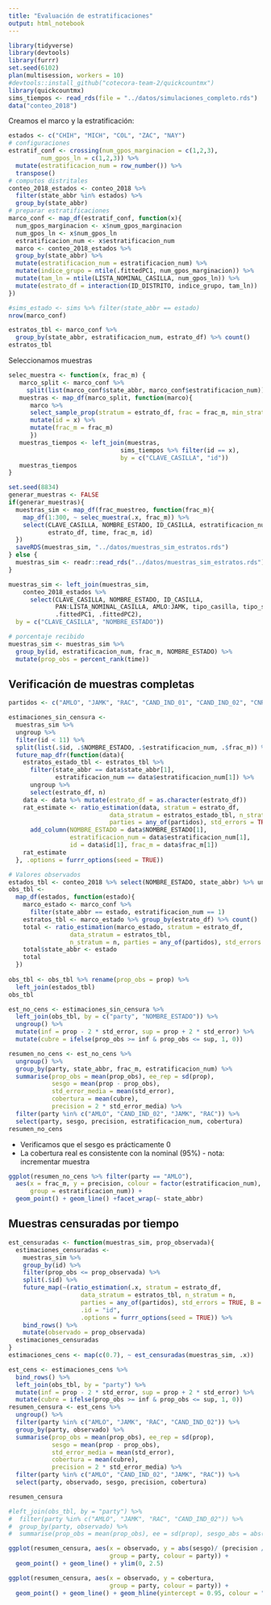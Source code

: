 ```yaml
---
title: "Evaluación de estratificaciones"
output: html_notebook
---
```


```r
library(tidyverse)
library(devtools)
library(furrr)
set.seed(6102)
plan(multisession, workers = 10)
#devtools::install_github("cotecora-team-2/quickcountmx")
library(quickcountmx)
sims_tiempos <- read_rds(file = "../datos/simulaciones_completo.rds")
data("conteo_2018")
```

Creamos el marco y la estratificación:

```r
estados <- c("CHIH", "MICH", "COL", "ZAC", "NAY")
# configuraciones
estratif_conf <- crossing(num_gpos_marginacion = c(1,2,3),
         num_gpos_ln = c(1,2,3)) %>% 
  mutate(estratificacion_num = row_number()) %>% 
  transpose()
# computos distritales
conteo_2018_estados <- conteo_2018 %>% 
  filter(state_abbr %in% estados) %>% 
  group_by(state_abbr)
# preparar estratificaciones
marco_conf <- map_df(estratif_conf, function(x){
  num_gpos_marginacion <- x$num_gpos_marginacion
  num_gpos_ln <- x$num_gpos_ln
  estratificacion_num <- x$estratificacion_num
  marco <- conteo_2018_estados %>% 
  group_by(state_abbr) %>%
  mutate(estratificacion_num = estratificacion_num) %>% 
  mutate(indice_grupo = ntile(.fittedPC1, num_gpos_marginacion)) %>%
  mutate(tam_ln = ntile(LISTA_NOMINAL_CASILLA, num_gpos_ln)) %>%
  mutate(estrato_df = interaction(ID_DISTRITO, indice_grupo, tam_ln))
})

#sims_estado <- sims %>% filter(state_abbr == estado)
nrow(marco_conf)
```



```r
estratos_tbl <- marco_conf %>% 
  group_by(state_abbr, estratificacion_num, estrato_df) %>% count()
estratos_tbl
```

Seleccionamos muestras 

```r
selec_muestra <- function(x, frac_m) {
   marco_split <- marco_conf %>% 
     split(list(marco_conf$state_abbr, marco_conf$estratificacion_num)) 
   muestras <- map_df(marco_split, function(marco){ 
      marco %>% 
      select_sample_prop(stratum = estrato_df, frac = frac_m, min_stratum = 2) %>%
      mutate(id = x) %>% 
      mutate(frac_m = frac_m)
      })
   muestras_tiempos <- left_join(muestras, 
                               sims_tiempos %>% filter(id == x), 
                               by = c("CLAVE_CASILLA", "id"))
   muestras_tiempos
}
```


```r
set.seed(8834)
generar_muestras <- FALSE
if(generar_muestras){
  muestras_sim <- map_df(frac_muestreo, function(frac_m){
    map_df(1:300, ~ selec_muestra(.x, frac_m)) %>% 
    select(CLAVE_CASILLA, NOMBRE_ESTADO, ID_CASILLA, estratificacion_num, 
           estrato_df, time, frac_m, id)
  })
  saveRDS(muestras_sim, "../datos/muestras_sim_estratos.rds")
} else {
  muestras_sim <- readr::read_rds("../datos/muestras_sim_estratos.rds") 
}
```

```r
muestras_sim <- left_join(muestras_sim, 
    conteo_2018_estados %>% 
      select(CLAVE_CASILLA, NOMBRE_ESTADO, ID_CASILLA,
             PAN:LISTA_NOMINAL_CASILLA, AMLO:JAMK, tipo_casilla, tipo_seccion,
             .fittedPC1, .fittedPC2), 
  by = c("CLAVE_CASILLA", "NOMBRE_ESTADO"))
```


```r
# porcentaje recibido
muestras_sim <- muestras_sim %>%
  group_by(id, estratificacion_num, frac_m, NOMBRE_ESTADO) %>%
  mutate(prop_obs = percent_rank(time))
```

## Verificación de muestras completas

```r
partidos <- c("AMLO", "JAMK", "RAC", "CAND_IND_01", "CAND_IND_02", "CNR", "VN")

estimaciones_sin_censura <-
  muestras_sim %>%
  ungroup %>% 
  filter(id < 11) %>% 
  split(list(.$id, .$NOMBRE_ESTADO, .$estratificacion_num, .$frac_m)) %>%
  future_map_dfr(function(data){
    estratos_estado_tbl <- estratos_tbl %>%
      filter(state_abbr == data$state_abbr[1], 
             estratificacion_num == data$estratificacion_num[1]) %>% 
      ungroup %>% 
      select(estrato_df, n) 
    data <- data %>% mutate(estrato_df = as.character(estrato_df))
    rat_estimate <- ratio_estimation(data, stratum = estrato_df,
                            data_stratum = estratos_estado_tbl, n_stratum = n,
                            parties = any_of(partidos), std_errors = TRUE, B = 100) %>% 
      add_column(NOMBRE_ESTADO = data$NOMBRE_ESTADO[1],
                 estratificacion_num = data$estratificacion_num[1],
                 id = data$id[1], frac_m = data$frac_m[1]) 
    rat_estimate
  }, .options = furrr_options(seed = TRUE))
```


```r
# Valores observados
estados_tbl <- conteo_2018 %>% select(NOMBRE_ESTADO, state_abbr) %>% unique
obs_tbl <-
  map_df(estados, function(estado){
    marco_estado <- marco_conf %>% 
      filter(state_abbr == estado, estratificacion_num == 1) 
    estratos_tbl <- marco_estado %>% group_by(estrato_df) %>% count()
    total <- ratio_estimation(marco_estado, stratum = estrato_df, 
                 data_stratum = estratos_tbl, 
                 n_stratum = n, parties = any_of(partidos), std_errors = FALSE)
    total$state_abbr <- estado
    total
  })
  
obs_tbl <- obs_tbl %>% rename(prop_obs = prop) %>% 
  left_join(estados_tbl)
obs_tbl
```

```r
est_no_cens <- estimaciones_sin_censura %>% 
  left_join(obs_tbl, by = c("party", "NOMBRE_ESTADO")) %>% 
  ungroup() %>% 
  mutate(inf = prop - 2 * std_error, sup = prop + 2 * std_error) %>% 
  mutate(cubre = ifelse(prop_obs >= inf & prop_obs <= sup, 1, 0))
```


```r
resumen_no_cens <- est_no_cens %>% 
  ungroup() %>% 
  group_by(party, state_abbr, frac_m, estratificacion_num) %>% 
  summarise(prop_obs = mean(prop_obs), ee_rep = sd(prop), 
            sesgo = mean(prop - prop_obs),
            std_error_media = mean(std_error),
            cobertura = mean(cubre), 
            precision = 2 * std_error_media) %>% 
  filter(party %in% c("AMLO", "CAND_IND_02", "JAMK", "RAC")) %>% 
  select(party, sesgo, precision, estratificacion_num, cobertura)
resumen_no_cens
```

- Verificamos que el sesgo es prácticamente 0
- La cobertura real es consistente con la nominal (95%) - nota: incrementar muestra

```r
ggplot(resumen_no_cens %>% filter(party == "AMLO"), 
  aes(x = frac_m, y = precision, colour = factor(estratificacion_num),
      group = estratificacion_num)) +
  geom_point() + geom_line() +facet_wrap(~ state_abbr)
```


## Muestras censuradas por tiempo

```r
est_censuradas <- function(muestras_sim, prop_observada){
  estimaciones_censuradas <-
    muestras_sim %>%
    group_by(id) %>%
    filter(prop_obs <= prop_observada) %>%
    split(.$id) %>%
    future_map(~(ratio_estimation(.x, stratum = estrato_df,
                    data_stratum = estratos_tbl, n_stratum = n,
                    parties = any_of(partidos), std_errors = TRUE, B = 100)), 
                    .id = "id",
                    .options = furrr_options(seed = TRUE)) %>% 
    bind_rows() %>% 
    mutate(observado = prop_observada)
  estimaciones_censuradas
}
estimaciones_cens <- map(c(0.7), ~ est_censuradas(muestras_sim, .x))
```

```r
est_cens <- estimaciones_cens %>% 
  bind_rows() %>% 
  left_join(obs_tbl, by = "party") %>% 
  mutate(inf = prop - 2 * std_error, sup = prop + 2 * std_error) %>% 
  mutate(cubre = ifelse(prop_obs >= inf & prop_obs <= sup, 1, 0))
resumen_censura <- est_cens %>% 
  ungroup() %>% 
  filter(party %in% c("AMLO", "JAMK", "RAC", "CAND_IND_02")) %>% 
  group_by(party, observado) %>% 
  summarise(prop_obs = mean(prop_obs), ee_rep = sd(prop), 
            sesgo = mean(prop - prop_obs),
            std_error_media = mean(std_error),
            cobertura = mean(cubre), 
            precision = 2 * std_error_media) %>% 
  filter(party %in% c("AMLO", "CAND_IND_02", "JAMK", "RAC")) %>% 
  select(party, observado, sesgo, precision, cobertura)
```
```r
resumen_censura
```



```r
#left_join(obs_tbl, by = "party") %>% 
#  filter(party %in% c("AMLO", "JAMK", "RAC", "CAND_IND_02")) %>% 
#  group_by(party, observado) %>% 
#  summarise(prop_obs = mean(prop_obs), ee = sd(prop), sesgo_abs = abs(mean(prop - #prop_obs)))
```
```r
ggplot(resumen_censura, aes(x = observado, y = abs(sesgo)/ (precision / 2), 
                            group = party, colour = party)) +
  geom_point() + geom_line() + ylim(0, 2.5)
```

```r
ggplot(resumen_censura, aes(x = observado, y = cobertura, 
                            group = party, colour = party)) +
  geom_point() + geom_line() + geom_hline(yintercept = 0.95, colour = "salmon")
```
